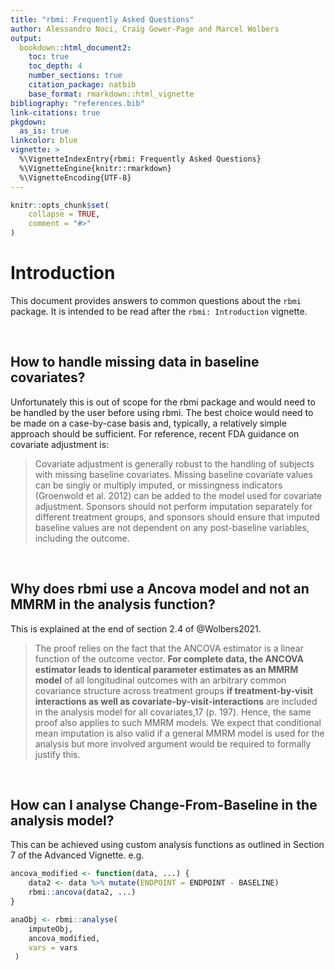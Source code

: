 ```yaml
---
title: "rbmi: Frequently Asked Questions"
author: Alessandro Noci, Craig Gower-Page and Marcel Wolbers
output: 
  bookdown::html_document2:
    toc: true
    toc_depth: 4
    number_sections: true
    citation_package: natbib
    base_format: rmarkdown::html_vignette
bibliography: "references.bib"
link-citations: true
pkgdown:
  as_is: true
linkcolor: blue
vignette: >
  %\VignetteIndexEntry{rbmi: Frequently Asked Questions}
  %\VignetteEngine{knitr::rmarkdown}
  %\VignetteEncoding{UTF-8}
---
```


```r
knitr::opts_chunk$set(
    collapse = TRUE,
    comment = "#>"
)
```

# Introduction

This document provides answers to common questions about the `rbmi` package.
It is intended to be read after the `rbmi: Introduction` vignette.

<br>

## How to handle missing data in baseline covariates?

Unfortunately this is out of scope for the rbmi package and would need to be handled by the user before using rbmi.
The best choice would need to be made on a case-by-case basis and, typically, a relatively simple approach should be sufficient.
For reference, recent FDA guidance on covariate adjustment is:

> Covariate adjustment is generally robust to the handling of subjects with missing baseline covariates.
> Missing baseline covariate values can be singly or multiply imputed, or missingness indicators (Groenwold et al. 2012) can be added to the model used for covariate adjustment.
> Sponsors should not perform imputation separately for different treatment groups, and sponsors should ensure that imputed baseline values are not dependent on any post-baseline variables, including the outcome.

<br>

## Why does rbmi use a Ancova model and not an MMRM in the analysis function?

This is explained at the end of section 2.4 of @Wolbers2021.

>  The proof relies on the fact that the ANCOVA estimator is a linear function of the outcome vector.
> **For complete data, the ANCOVA estimator leads to identical parameter estimates as an MMRM model** of all longitudinal outcomes with an arbitrary common covariance structure across treatment groups **if treatment-by-visit interactions as well as covariate-by-visit-interactions** are included in the analysis model for all covariates,17 (p. 197).
> Hence, the same proof also applies to such MMRM models.
> We expect that conditional mean imputation is also valid if a general MMRM model is used for the analysis but more involved argument would be required to formally justify this.

<br>

## How can I analyse Change-From-Baseline in the analysis model?

This can be achieved using custom analysis functions as outlined in Section 7 of the Advanced Vignette. e.g.

```r
ancova_modified <- function(data, ...) {
    data2 <- data %>% mutate(ENDPOINT = ENDPOINT - BASELINE)
    rbmi::ancova(data2, ...)
}

anaObj <- rbmi::analyse(
    imputeObj,
    ancova_modified,
    vars = vars
 )
```

<br>
